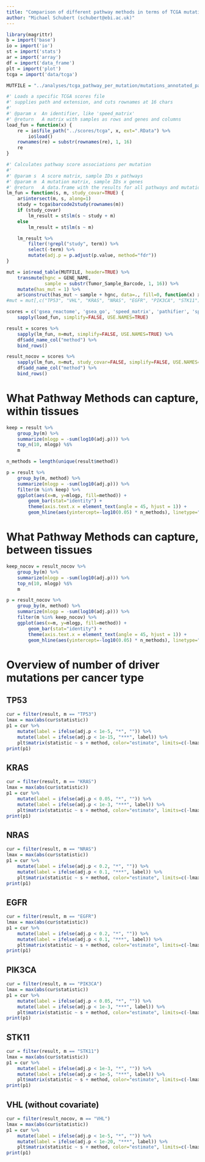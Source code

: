 ```yaml
---
title: "Comparison of different pathway methods in terms of TCGA mutation recall"
author: "Michael Schubert (schubert@ebi.ac.uk)"
---
```


```r
library(magrittr)
b = import('base')
io = import('io')
st = import('stats')
ar = import('array')
df = import('data_frame')
plt = import('plot')
tcga = import('data/tcga')

MUTFILE = "../analyses/tcga_pathway_per_mutation/mutations_annotated_pathwayactivities_v3_mikeformat.txt"

#' Loads a specific TCGA scores file
#' supplies path and extension, and cuts rownames at 16 chars
#'
#' @param x  An identifier, like 'speed_matrix'
#' @return   A matrix with samples as rows and genes and columns
load_fun = function(x) {
    re = io$file_path("../scores/tcga", x, ext=".RData") %>%
        io$load()
    rownames(re) = substr(rownames(re), 1, 16)
    re
}

#' Calculates pathway score associations per mutation
#'
#' @param s  A score matrix, sample IDs x pathways
#' @param m  A mutation matrix, sample IDs x genes
#' @return   A data.frame with the results for all pathways and mutations
lm_fun = function(s, m, study_covar=TRUE) {
    ar$intersect(m, s, along=1)
    study = tcga$barcode2study(rownames(m))
    if (study_covar)
        lm_result = st$lm(s ~ study + m)
    else
        lm_result = st$lm(s ~ m)

    lm_result %>%
        filter(!grepl("study", term)) %>%
        select(-term) %>%
        mutate(adj.p = p.adjust(p.value, method="fdr"))
}

mut = io$read_table(MUTFILE, header=TRUE) %>%
    transmute(hgnc = GENE_NAME,
              sample = substr(Tumor_Sample_Barcode, 1, 16)) %>%
    mutate(has_mut = 1) %>%
    ar$construct(has_mut ~ sample + hgnc, data=., fill=0, function(x) x[1])
#mut = mut[,c("TP53", "VHL", "KRAS", "NRAS", "EGFR", "PIK3CA", "STK11")]

scores = c('gsea_reactome', 'gsea_go', 'speed_matrix', 'pathifier', 'spia', 'pathifier') %>%
    sapply(load_fun, simplify=FALSE, USE.NAMES=TRUE)

result = scores %>%
    sapply(lm_fun, m=mut, simplify=FALSE, USE.NAMES=TRUE) %>%
    df$add_name_col("method") %>%
    bind_rows()

result_nocov = scores %>%
    sapply(lm_fun, m=mut, study_covar=FALSE, simplify=FALSE, USE.NAMES=TRUE) %>%
    df$add_name_col("method") %>%
    bind_rows()
```

# What Pathway Methods can capture, within tissues

```r
keep = result %>%
    group_by(m) %>%
    summarize(mlogp = -sum(log10(adj.p))) %>%
    top_n(10, mlogp) %$%
    m

n_methods = length(unique(result$method))

p = result %>%
    group_by(m, method) %>%
    summarize(mlogp = -sum(log10(adj.p))) %>%
    filter(m %in% keep) %>%
    ggplot(aes(x=m, y=mlogp, fill=method)) +
        geom_bar(stat="identity") +
        theme(axis.text.x = element_text(angle = 45, hjust = 1)) +
        geom_hline(aes(yintercept=-log10(0.05) * n_methods), linetype="dotted")
```

# What Pathway Methods can capture, between tissues

```r
keep_nocov = result_nocov %>%
    group_by(m) %>%
    summarize(mlogp = -sum(log10(adj.p))) %>%
    top_n(10, mlogp) %$%
    m

p = result_nocov %>%
    group_by(m, method) %>%
    summarize(mlogp = -sum(log10(adj.p))) %>%
    filter(m %in% keep_nocov) %>%
    ggplot(aes(x=m, y=mlogp, fill=method)) +
        geom_bar(stat="identity") +
        theme(axis.text.x = element_text(angle = 45, hjust = 1)) +
        geom_hline(aes(yintercept=-log10(0.05) * n_methods), linetype="dotted")
```


# Overview of number of driver mutations per cancer type

## TP53

```r
cur = filter(result, m == "TP53")
lmax = max(abs(cur$statistic))
p1 = cur %>%
    mutate(label = ifelse(adj.p < 1e-5, "*", "")) %>%
    mutate(label = ifelse(adj.p < 1e-15, "***", label)) %>%
    plt$matrix(statistic ~ s + method, color="estimate", limits=c(-lmax,lmax))
print(p1)
```

## KRAS

```r
cur = filter(result, m == "KRAS")
lmax = max(abs(cur$statistic))
p1 = cur %>%
    mutate(label = ifelse(adj.p < 0.05, "*", "")) %>%
    mutate(label = ifelse(adj.p < 1e-3, "***", label)) %>%
    plt$matrix(statistic ~ s + method, color="estimate", limits=c(-lmax,lmax))
print(p1)
```

## NRAS

```r
cur = filter(result, m == "NRAS")
lmax = max(abs(cur$statistic))
p1 = cur %>%
    mutate(label = ifelse(adj.p < 0.2, "*", "")) %>%
    mutate(label = ifelse(adj.p < 0.1, "***", label)) %>%
    plt$matrix(statistic ~ s + method, color="estimate", limits=c(-lmax,lmax))
print(p1)
```

## EGFR

```r
cur = filter(result, m == "EGFR")
lmax = max(abs(cur$statistic))
p1 = cur %>%
    mutate(label = ifelse(adj.p < 0.2, "*", "")) %>%
    mutate(label = ifelse(adj.p < 0.1, "***", label)) %>%
    plt$matrix(statistic ~ s + method, color="estimate", limits=c(-lmax,lmax))
print(p1)
```

## PIK3CA

```r
cur = filter(result, m == "PIK3CA")
lmax = max(abs(cur$statistic))
p1 = cur %>%
    mutate(label = ifelse(adj.p < 0.05, "*", "")) %>%
    mutate(label = ifelse(adj.p < 1e-3, "***", label)) %>%
    plt$matrix(statistic ~ s + method, color="estimate", limits=c(-lmax,lmax))
print(p1)
```

## STK11

```r
cur = filter(result, m == "STK11")
lmax = max(abs(cur$statistic))
p1 = cur %>%
    mutate(label = ifelse(adj.p < 1e-3, "*", "")) %>%
    mutate(label = ifelse(adj.p < 1e-5, "***", label)) %>%
    plt$matrix(statistic ~ s + method, color="estimate", limits=c(-lmax,lmax))
print(p1)
```

## VHL (without covariate)

```r
cur = filter(result_nocov, m == "VHL")
lmax = max(abs(cur$statistic))
p1 = cur %>%
    mutate(label = ifelse(adj.p < 1e-5, "*", "")) %>%
    mutate(label = ifelse(adj.p < 1e-20, "***", label)) %>%
    plt$matrix(statistic ~ s + method, color="estimate", limits=c(-lmax,lmax))
print(p1)
```
